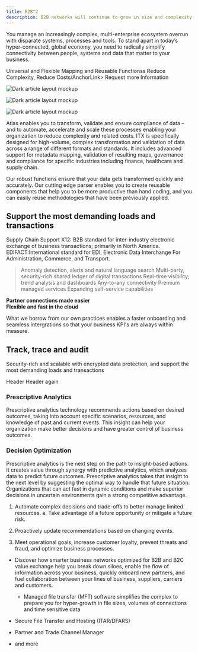 ```yaml
---
title: B2B^2
description: B2B networks will continue to grow in size and complexity
---
```


<PageDescription>

You manage an increasingly complex, multi-enterprise ecosystem overrun with disparate systems, processes and tools. To stand apart in today’s hyper-connected, global economy, you need to radically simplify connectivity between people, systems and data that matter to your business.

</PageDescription>

<AnchorLinks>
  <AnchorLink>Universal and Flexible</AnchorLink>
  <AnchorLink>Mapping and Reusable Functionss</AnchorLink>
  <AnchorLink>Reduce Complexity, Reduce Costs/AnchorLink>
  <AnchorLink>Request more Information</AnchorLink>
</AnchorLinks>

<Row>
<Column colMd={4} colLg={4} noGutterMdLeft>
<ArticleCard
  title="Getting started"
  href="/getting-started"
  actionIcon="arrowRight"
>

![Dark article layout mockup](/images/article.png)

</ArticleCard>
</Column>
<Column colMd={4} colLg={4} noGutterMdLeft>
<ArticleCard
  title="Reducing Complexity"
  href="/guides/configuration"
  actionIcon="arrowRight"
>

![Dark article layout mockup](/images/article.png)

</ArticleCard>
</Column>
<Column colMd={4} colLg={4} noGutterMdLeft>
<ArticleCard
  title="Whitepapers"
  href="/contributions"
  actionIcon="arrowRight">

![Dark article layout mockup](/images/article.png)

</ArticleCard>
</Column>
</Row>

<PageDescription>

Atlas enables you to transform, validate and ensure compliance of data – and to automate, accelerate and scale these processes enabling your organization to reduce complexity and related costs. ITX is specifically designed for high-volume, complex transformation and validation of data across a range of different formats and standards. It includes advanced support for metadata mapping, validation of resulting maps, governance and compliance for specific industries including finance, healthcare and supply chain.

</PageDescription>

Our robust functions ensure that your data gets transformed quickly and accurately. Our cutting edge parser enables you to create reusable components that help you to be more productive than hand coding, and you can easily reuse methodologies that have been previously applied.

<Row>
<Column colMd={5} colLg={8}>

## Support the most demanding loads and transactions


Supply Chain Support X12: B2B standard for inter-industry electronic exchange of business transactions; primarily in North America. EDIFACT:International standard for EDI, Electronic Data Interchange For Administration, Commerce, and Transport.

> Anomaly detection, alerts and natural language search
> Multi-party, security-rich shared ledger of digital transactions
> Real-time visibility; trend analysis and dashboards
> Any-to-any connectivity
> Premium managed services
> Expanding self-service capabilities


</Column>
<Column colMd={2} colLg={3} offsetMd={1} offsetLg={1}>
<Aside>

<p>
  <strong>
    Partner connections made easier
    <br />
    Flexible and fast in the cloud
  </strong>
</p>

What we borrow from our own practices enables a faster onboarding and seamless intergrations so that your business KPI's are always within measure.

</Aside>
</Column>
</Row>

##  Track, trace and audit

Security-rich and scalable with encrypted data protection, and support the most demanding loads and transactions

<AnchorLinks small>
  <AnchorLink>Header</AnchorLink>
  <AnchorLink>Header again</AnchorLink>
</AnchorLinks>

### Prescriptive Analytics

Prescriptive analytics technology recommends actions based on desired outcomes, taking into account specific scenarios, resources, and knowledge of past and current events. This insight can help your organization make better decisions and have greater control of business outcomes.

### Decision Optimization 

Prescriptive analytics is the next step on the path to insight-based actions. It creates value through synergy with predictive analytics, which analyzes data to predict future outcomes. Prescriptive analytics takes that insight to the next level by suggesting the optimal way to handle that future situation. Organizations that can act fast in dynamic conditions and make superior decisions in uncertain environments gain a strong competitive advantage.

1. Automate complex decisions and trade-offs to better manage limited resources.
   a. Take advantage of a future opportunity or mitigate a future risk.

1. Proactively update recommendations based on changing events.
2. Meet operational goals, increase customer loyalty, prevent threats and fraud, and optimize business processes.


- Discover how smarter business networks optimized for B2B and B2C value exchange help you break down siloes, enable the flow of information across your business, quickly onboard new partners, and fuel collaboration between your lines of business, suppliers, carriers and customers.
  - Managed file transfer (MFT) software simplifies the complex to prepare you for hyper-growth in file sizes, volumes of connections and time sensitive data

- Secure File Transfer and Hosting (ITAR/DFARS)
- Partner and Trade Channel Manager 
- and more